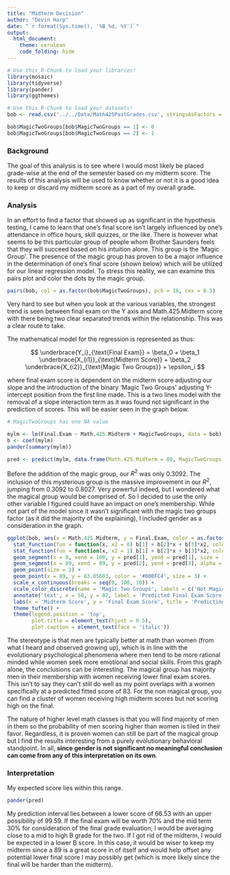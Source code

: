 ---
title: "Midterm Decision"
author: "Devin Harp"
date: "`r format(Sys.time(), '%B %d, %Y')`"
output: 
  html_document:
    theme: cerulean
    code_folding: hide
---

```{r load_library, include=FALSE}
# Use this R-Chunk to load your libraries!
library(mosaic)
library(tidyverse)
library(pander)
library(ggthemes)

```

```{r load_data, include=FALSE}
# Use this R-Chunk to load your datasets!
bob <- read.csv('../../Data/Math425PastGrades.csv', stringsAsFactors = TRUE, header = TRUE)

bob$MagicTwoGroups[bob$MagicTwoGroups == 1] <- 0
bob$MagicTwoGroups[bob$MagicTwoGroups == 2] <- 1

```

### Background

The goal of this analysis is to see where I would most likely be placed grade-wise at the end of the semester based on my midterm score. The results of this analysis will be used to know whether or not it is a good idea to keep or discard my midterm score as a part of my overall grade.

### Analysis

In an effort to find a factor that showed up as significant in the hypothesis testing, I came to learn that one's final score isn't largely influenced by one's attendance in office hours, skill quizzes, or the like. There is however what seems to be this particular group of people whom Brother Saunders feels that they will succeed based on his intuition alone. This group is the 'Magic Group'. The presence of the magic group has proven to be a major influence in the determination of one's final score (shown below) which will be utilized for our linear regression model. To stress this reality, we can examine this pairs plot and color the dots by the magic group.

```{r message=FALSE, warning=FALSE, fig.height = 10, fig.width = 10}

pairs(bob, col = as.factor(bob$MagicTwoGroups), pch = 16, cex = 0.5)

```

Very hard to see but when you look at the various variables, the strongest trend is seen between final exam on the Y axis and Math.425.Midterm score with there being two clear separated trends within the relationship. This was a clear route to take.

The mathematical model for the regression is represented as thus:

$$
\underbrace{Y_i}_{\text{Final Exam}} = \beta_0 + \beta_1 \underbrace{X_{i1}}_{\text{Midterm Score}} + \beta_2 \underbrace{X_{i2}}_{\text{Magic Two Groups}} + \epsilon_i
$$

where final exam score is dependent on the midterm score adjusting our slope and the introduction of the binary 'Magic Two Groups' adjusting Y-intercept position from the first line made. This is a two lines model with the removal of a slope interaction term as it was found not significant in the prediction of scores. This will be easier seen in the graph below.

```{r}

# MagicTwoGroups has one NA value

mylm <- lm(Final.Exam ~ Math.425.Midterm + MagicTwoGroups, data = bob)
b <- coef(mylm)
pander(summary(mylm))

pred <- predict(mylm, data.frame(Math.425.Midterm = 89, MagicTwoGroups = 1), interval = 'prediction')

```

Before the addition of the magic group, our $R^2$ was only 0.3092. The inclusion of this mysterious group is the massive improvement in our $R^2$, jumping from 0.3092 to 0.8027. Very powerful indeed, but I wondered what the magical group would be comprised of. So I decided to use the only other variable I figured could have an impact on one's membership. While not part of the model since it wasn't significant with the magic two groups factor (as it did the majority of the explaining), I included gender as a consideration in the graph.

```{r message=FALSE, warning=FALSE}

ggplot(bob, aes(x = Math.425.Midterm, y = Final.Exam, color = as.factor(MagicTwoGroups), shape = Gender)) +
  stat_function(fun = function(x, x2 = 0) b[1] + b[2]*x + b[3]*x2, color = 'red', size = 1, linetype = 'solid') +
  stat_function(fun = function(x, x2 = 1) b[1] + b[2]*x + b[3]*x2, color = 'skyblue', size = 1, linetype = 'solid') +
  geom_segment(x = 0, xend = 100, y = pred[1], yend = pred[1], size = 1, color = 'black', linetype = 'dotted') +
  geom_segment(x = 89, xend = 89, y = pred[2], yend = pred[3], alpha = 0.015, lwd = 2, color = '#00BFC4') +
  geom_point(size = 2) +
  geom_point(x = 89, y = 83.05603, color = '#00BFC4', size = 3) +
  scale_x_continuous(breaks = seq(0, 100, 10)) +
  scale_color_discrete(name = 'Magic Two Groups', labels = c('Not Magical', 'Magical'), na.translate = F) +
  annotate('text', x = 50, y = 87, label = 'Predicted Final Exam Score = 83') +
  labs(x = 'Midterm Score', y = 'Final Exam Score', title = 'Predicting Final Exam Score Using Midterm Score and Two Groups', caption = 'Magic Two Groups are those who Bro Saunders thinks will do well or not based on intuition') +
  theme_tufte() +
  theme(legend.position = 'top',
        plot.title = element_text(hjust = 0.5),
        plot.caption = element_text(face = 'italic'))

```

The stereotype is that men are typically better at math than women (from what I heard and observed growing up), which is in line with the evolutionary psychological phenomena where men tend to be more rational minded while women seek more emotional and social skills. From this graph alone, the conclusions can be interesting. The magical group has majority men in their membership with women receiving lower final exam scores. This isn't to say they can't still do well as my point overlaps with a women specifically at a predicted fitted score of 83. For the non magical group, you can find a cluster of women receiving high midterm scores but not scoring high on the final.

The nature of higher level math classes is that you will find majority of men in them so the probability of men scoring higher than women is tiled in their favor. Regardless, it is proven women can still be part of the magical group but I find the results interesting from a purely evolutionary behavioral standpoint. In all, **since gender is not significant no meaningful conclusion can come from any of this interpretation on its own**.

### Interpretation

My expected score lies within this range.

```{r}
pander(pred)
```

My prediction interval lies between a lower score of 66.53 with an upper possibility of 99.59. If the final exam will be worth 70% and the mid term 30% for consideration of the final grade evaluation, I would be averaging close to a mid to high B grade for the two. If I got rid of the midterm, I would be expected in a lower B score. In this case, it would be wiser to keep my midterm since a 89 is a great score in of itself and would help offset any potential lower final score I may possibly get (which is more likely since the final will be harder than the midterm).